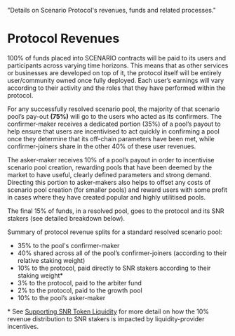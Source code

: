 
  "Details on Scenario Protocol's revenues, funds and related processes."

# Protocol Revenues

100% of funds placed into SCENARIO contracts will be paid to its users and participants across varying time horizons. This means that as other services or businesses are developed on top of it, the protocol itself will be entirely user/community owned once fully deployed. Each user’s earnings will vary according to their activity and the roles that they have performed within the protocol.

For any successfully resolved scenario pool, the majority of that scenario pool’s pay-out <b>(75%)</b> will go to the users who acted as its confirmers. The confirmer-maker receives a dedicated portion (35%) of a pool’s payout to help ensure that users are incentivised to act quickly in confirming a pool once they determine that its off-chain parameters have been met, while confirmer-joiners share in the other 40% of these user revenues.

The asker-maker receives 10% of a pool’s payout in order to incentivise scenario pool creation, rewarding pools that have been deemed by the market to have useful, clearly defined parameters and strong demand. Directing this portion to asker-makers also helps to offset any costs of scenario pool creation (for smaller pools) and reward users with some profit in cases where they have created popular and highly utilitised pools.

The final 15% of funds, in a resolved pool, goes to the protocol and its SNR stakers (see detailed breakdown below). 

Summary of protocol revenue splits for a standard resolved scenario pool:<br/>
* 35% to the pool's confirmer-maker
* 40% shared across all of the pool’s confirmer-joiners (according to their relative staking weight)
* 10% to the protocol, paid directly to SNR stakers according to their staking weight* 
* 3% to the protocol, paid to the arbiter fund
* 2% to the protocol, paid to the growth pool
* 10% to the pool’s asker-maker	

<Note>* See [Supporting SNR Token Liquidity](/liquidity) for more detail on how the 10% revenue distribution to SNR stakers is impacted by liquidity-provider incentives.</Note>